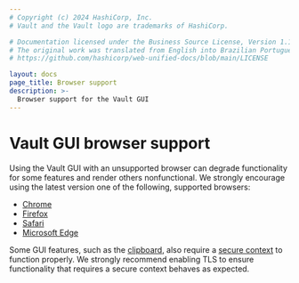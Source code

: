 ```yaml
---
# Copyright (c) 2024 HashiCorp, Inc.
# Vault and the Vault logo are trademarks of HashiCorp.

# Documentation licensed under the Business Source License, Version 1.1.
# The original work was translated from English into Brazilian Portuguese.
# https://github.com/hashicorp/web-unified-docs/blob/main/LICENSE

layout: docs
page_title: Browser support
description: >-
  Browser support for the Vault GUI
---
```


# Vault GUI browser support

Using the Vault GUI with an unsupported browser can degrade functionality for
some features and render others nonfunctional. We strongly encourage using the
latest version one of the following, supported browsers:

- [Chrome](https://www.google.com/chrome)
- [Firefox](https://www.mozilla.org/firefox)
- [Safari](https://www.apple.com/safari)
- [Microsoft Edge](https://www.microsoft.com/edge)

Some GUI features, such as the
[clipboard](https://developer.mozilla.org/en-US/docs/Web/API/Clipboard), also
require a [secure context](https://developer.mozilla.org/en-US/docs/Web/Security/Secure_Contexts)
to function properly. We strongly recommend enabling TLS to ensure functionality
that requires a secure context behaves as expected.

